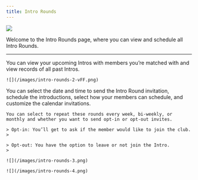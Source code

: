 ```yaml
---
title: Intro Rounds
---
```

![](/images/intro-rounds-1-vFF.png)

Welcome to the Intro Rounds page, where you can view and schedule all Intro Rounds.

---
<Tabs>
  <Tab title="Viewing Intro Rounds">
    You can view your upcoming Intros with members you’re matched with and view records of all past Intros. 

    ![](/images/intro-rounds-2-vFF.png)
  </Tab>
  <Tab title="Scheduling Intro Rounds">
    You can select the date and time to send the Intro Round invitation, schedule the introductions, select how your members can schedule, and     customize the calendar invitations.

    You can select to repeat these rounds every week, bi-weekly, or monthly and whether you want to send opt-in or opt-out invites. 

    > Opt-in: You’ll get to ask if the member would like to join the club.
    > 

    > Opt-out: You have the option to leave or not join the Intro.
    >

    ![](/images/intro-rounds-3.png)

    ![](/images/intro-rounds-4.png)
  </Tab>
</Tabs>
